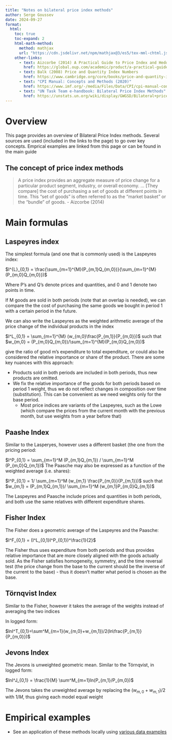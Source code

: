 ```yaml
---
title: "Notes on bilateral price index methods"
author: Serge Goussev
date: 2024-09-27
format:
  html:
    toc: true
    toc-expand: 2
    html-math-method:
      method: mathjax
      url: "https://cdn.jsdelivr.net/npm/mathjax@3/es5/tex-mml-chtml.js"
    other-links:
      - text: Aizcorbe (2014) A Practical Guide to Price Index and Hedonic Techniques
        href: https://global.oup.com/academic/product/a-practical-guide-to-price-index-and-hedonic-techniques-9780198702429?cc=ca&lang=en&      
      - text: Balk (2008) Price and Quantity Index Numbers
        href: https://www.cambridge.org/core/books/price-and-quantity-index-numbers/9A54AF90399685AED460F52821BD6225
      - text: "CPI Manual: Concepts and Methods (2020)"
        href: https://www.imf.org/-/media/Files/Data/CPI/cpi-manual-concepts-and-methods.ashx
      - text: "UN Task Team e-handbook: Bilateral Price Index Methods"      
        href: https://unstats.un.org/wiki/display/GWGSD/Bilateral+price+index+methods
---
```


# Overview

This page provides an overview of Bilateral Price Index methods. Several sources are used (included in the links to the page) to go over key concepts. Emprical examples are linked from this page or can be found in the main guide

## The concept of price index methods

> A price index provides an aggregate measure of price change for a particular product segment, industry, or overall economy. ... \[They compare\] the cost of purchasing a set of goods at different points in time. This "set of goods" is often referred to as the "market basket" or the "bundle" of goods. - Aizcorbe (2014)

# Main formulas

## Laspeyres index

The simplest formula (and one that is commonly used) is the Laspeyres index:

$I^{L}_{0,1} = \frac{\sum_{m=1}^{M}(P_{m,1}Q_{m,0})}{\sum_{m=1}^{M}(P_{m,0}Q_{m,0}})$

Where P's and Q's denote prices and quantities, and 0 and 1 denote two points in time.

If M goods are sold in both periods (note that an overlap is needed), we can compare the the cost of purchasing the same goods we bought in period 1 with a certain period in the future.

We can also write the Laspeyres as the weighted arithmetic average of the price change of the individual products in the index

$I^L_{0,1} = \sum_{m=1}^{M} (w_{m,0}\frac{P_{m,1}}{P_{m,0}})$ such that $w_{m,0} = (P_{m,0}Q_{m,0})/\sum_{m=1}^{M}(P_{m,0}Q_{m,0})$

give the ratio of good m's expenditure to total expenditure, or could also be considered the relative importance or share of the product. There are some key nuances with this approach:

-   Products sold in both periods are included in both periods, thus new products are omitted.
-   We fix the relative importance of the goods for both periods based on period 1 weight, thus we do not reflect changes in composition over time (substitution). This can be convenient as we need weights only for the base period.
    -   Most price indices are variants of the Laspeyres, such as the Lowe (which compare the prices from the current month with the previous month, but use weights from a year before that)

## Paashe Index

Similar to the Lasperyes, however uses a different basket (the one from the pricing period:

$I^P_{0,1} = \sum_{m=1}^M (P_{m,1}Q_{m,1}) / \sum_{m=1}^M
 (P_{m,0}Q_{m,1})$ The Paasche may also be expressed as a function of the weighted average (i.e. shares):

$I^P_{0,1} = 1/ \sum_{m=1}^M (w_{m,1} \frac{P_{m,0}}{P_{m,1}})$ such that $w_{m,1} = (P_{m,1}Q_{m,1})/ \sum_{m=1}^M (w_{m,1}P_{m,0}Q_{m,1})$

The Laspeyres and Paasche include prices and quantities in both periods, and both use the same relatives with different expenditure shares.

## Fisher Index

The Fisher does a geometric average of the Laspeyres and the Paasche:

$I^F_{0,1} = (I^L_{0,1}I^P_{0,1})^\frac{1}{2}$

The Fisher thus uses expenditure from both periods and thus provides relative importance that are more closely aligned with the goods actually sold. As the Fisher satisfies homogeneity, symmetry, and the time reversal test (the price change from the base to the current should be the inverse of the current to the base) - thus it doesn't matter what period is chosen as the base.

## Törnqvist Index

Similar to the Fisher, however it takes the average of the weights instead of averaging the two indices

In logged form:

$lnI^T_{0,1}=\sum^M_{m=1}(w_{m,0}+w_{m,1})/2(ln\frac{P_{m,1}}{P_{m,0}})$

## Jevons Index

The Jevons is unweighted geometric mean. Similar to the Törnqvist, in logged form:

$lnI^J_{0,1} = \frac{1}{M} \sum^M_{m=1}ln(P_{m,1}/P_{m,0})$

The Jevons takes the unweighted average by replacing the $(w_{m,0}+w_{m,1})/2$ with $1/M$, thus giving each model equal weight

# Empirical examples

-   See an application of these methods locally using [various data examples](https://sergegoussev.github.io/price_stats_experiments/docs/price_index_experiments.html#category=bilateral%20index%20methods)